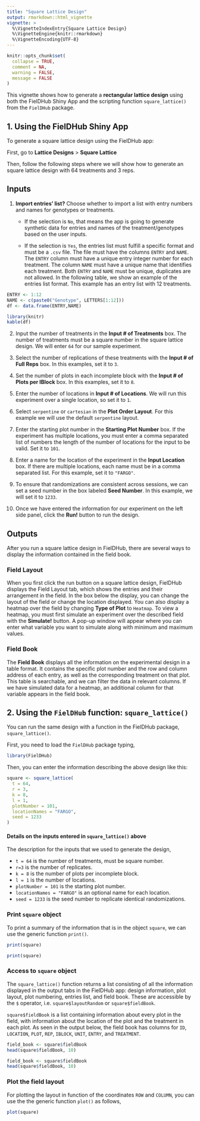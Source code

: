 ---
title: "Square Lattice Design"
output: rmarkdown::html_vignette
vignette: >
  %\VignetteIndexEntry{Square Lattice Design}
  %\VignetteEngine{knitr::rmarkdown}
  %\VignetteEncoding{UTF-8}
---

```{r, include = FALSE}
knitr::opts_chunk$set(
  collapse = TRUE,
  comment = NA,
  warning = FALSE, 
  message = FALSE
)
```

This vignette shows how to generate a **rectangular lattice design** using both the FielDHub Shiny App and the scripting function `square_lattice()` from the `FielDHub` package.

## 1. Using the FielDHub Shiny App

To generate a square lattice design using the FielDHub app:

First, go to **Lattice Designs** > **Square Lattice**

Then, follow the following steps where we will show how to generate an square lattice design with 64 treatments and 3 reps.

## Inputs

1. **Import entries' list?** Choose whether to import a list with entry numbers and names for genotypes or treatments.
    * If the selection is `No`, that means the app is going to generate synthetic data for entries and names of the treatment/genotypes based on the user inputs.

    * If the selection is `Yes`, the entries list must fulfill a specific format and must be a `.csv` file. The file must have the columns `ENTRY` and `NAME`. The `ENTRY` column must have a unique entry integer number for each treatment. The column `NAME` must have a unique name that identifies each treatment. Both `ENTRY` and `NAME` must be unique, duplicates are not allowed. In the following table, we show an example of the entries list format. This example has an entry list with 12 treatments. 
    

```{r, include=FALSE}
ENTRY <- 1:12
NAME <- c(paste0("Genotype", LETTERS[1:12]))
df <- data.frame(ENTRY,NAME)
```

```{r, echo = FALSE, results='asis'}
library(knitr)
kable(df)
```

2. Input the number of treatments in the **Input # of Treatments** box. The number of treatments must be a square number in the square lattice design. We will enter `64` for our sample experiment. 

3. Select the number of replications of these treatments with the **Input # of Full Reps** box. In this examples, set it to `3`.

4. Set the number of plots in each incomplete block with the **Input # of Plots per IBlock** box. In this examples, set it to `8`.

5. Enter the number of locations in **Input # of Locations**. We will run this experiment over a single location, so set it to `1`.

6. Select `serpentine` or `cartesian` in the **Plot Order Layout**. For this example we will use the default `serpentine` layout.

7. Enter the starting plot number in the **Starting Plot Number** box. If the experiment has multiple locations, you must enter a comma separated list of numbers the length of the number of locations for the input to be valid. Set it to `101`.

8. Enter a name for the location of the experiment in the **Input Location** box. If there are multiple locations, each name must be in a comma separated list. For this example, set it to `"FARGO"`.

9. To ensure that randomizations are consistent across sessions, we can set a seed number in the box labeled **Seed Number**. In this example, we will set it to `1233`. 

10. Once we have entered the information for our experiment on the left side panel, click the **Run!** button to run the design. 

## Outputs

After you run a square lattice design in FielDHub, there are several ways to display the information contained in the field book. 

### Field Layout

When you first click the run button on a square lattice design, FielDHub displays the Field Layout tab, which shows the entries and their arrangement in the field. In the box below the display, you can change the layout of the field or change the location displayed. 
You can also display a heatmap over the field by changing **Type of Plot** to `Heatmap`. To view a heatmap, you must first simulate an experiment over the described field with the **Simulate!** button. A pop-up window will appear where you can enter what variable you want to simulate along with minimum and maximum values. 

### Field Book

The **Field Book** displays all the information on the experimental design in a table format. It contains the specific plot number and the row and column address of each entry, as well as the corresponding treatment on that plot. This table is searchable, and we can filter the data in relevant columns. If we have simulated data for a heatmap, an additional column for that variable appears in the field book. 

## 2. Using the `FielDHub` function: `square_lattice()`

You can run the same design with a function in the FielDHub package, `square_lattice()`.

First, you need to load the `FielDHub` package typing,

```{r, echo = TRUE}
library(FielDHub)
```

Then, you can enter the information describing the above design like this:

```{r, echo = TRUE}
square <- square_lattice(
  t = 64,
  r = 3, 
  k = 8,      
  l = 1,     
  plotNumber = 101, 
  locationNames = "FARGO", 
  seed = 1233
)
```

#### Details on the inputs entered in `square_lattice()` above

The description for the inputs that we used to generate the design,

*   `t = 64` is the number of treatments, must be square number.
*   `r=3` is the number of replicates.
*   `k = 8` is the number of plots per incomplete block.
*   `l = 1` is the number of locations.
*   `plotNumber = 101` is the starting plot number.
*   `locationNames = "FARGO"` is an optional name for each location.
*   `seed = 1233` is the seed number to replicate identical randomizations.

### Print `square` object

To print a summary of the information that is in the object `square`, we can use the generic function `print()`. 

```{r, echo=TRUE, eval=FALSE}
print(square)
```

```{r, echo=FALSE, eval=TRUE}
print(square)
```

### Access to `square` object

The `square_lattice()` function returns a list consisting of all the information displayed in the output tabs in the FielDHub app: design information, plot layout, plot numbering, entries list, and field book. These are accessible by the `$` operator, i.e. `square$layoutRandom` or `square$fieldBook`. 

`square$fieldBook` is a list containing information about every plot in the field, with information about the location of the plot and the treatment in each plot. As seen in the output below, the field book has columns for `ID`, `LOCATION`, `PLOT`, `REP`, `IBLOCK`, `UNIT`, `ENTRY`, and `TREATMENT`.


```{r, echo=TRUE, eval=FALSE}
field_book <- square$fieldBook
head(square$fieldBook, 10)
```

```{r, echo=FALSE, eval=TRUE}
field_book <- square$fieldBook
head(square$fieldBook, 10)
```


### Plot the field layout

For plotting the layout in function of the coordinates `ROW` and `COLUMN`, you can use the the generic function `plot()` as follows,


```{r, fig.align='center', fig.width=7.2, fig.height=5.5}
plot(square)
```


<br>
<br>
<br>
